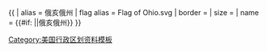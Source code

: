 {{ {{{1<noinclude>|country showdata</noinclude>}}}
| alias = 俄亥俄州
| flag alias = Flag of Ohio.svg
| border =
| size = {{{size|}}}
| name = {{#if: {{{name|}}}|{{{name|}}}|俄亥俄州}}
}}<noinclude>
[[Category:美国行政区划资料模板]]
</noinclude>